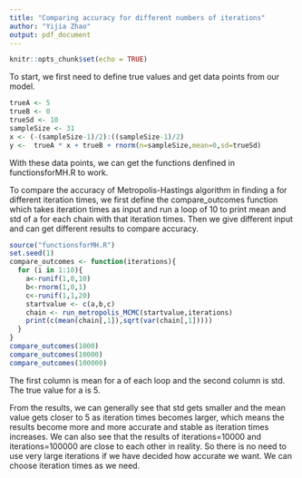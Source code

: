 ```yaml
---
title: "Comparing accuracy for different numbers of iterations"
author: "Yijia Zhao"
output: pdf_document
---
```


```r
knitr::opts_chunk$set(echo = TRUE)
```

To start, we first need to define true values and get data points from our model.
```r
trueA <- 5 
trueB <- 0
trueSd <- 10
sampleSize <- 31 
x <- (-(sampleSize-1)/2):((sampleSize-1)/2)
y <-  trueA * x + trueB + rnorm(n=sampleSize,mean=0,sd=trueSd)
```

With these data points, we can get the functions denfined in functionsforMH.R to work.

To compare the accuracy of Metropolis-Hastings algorithm in finding a for different iteration times, we first define the compare_outcomes function which takes iteration times as input and run a loop of 10 to print mean and std of a for each chain with that iteration times. Then we give different input and can get different results to compare accuracy.

```r
source("functionsforMH.R")
set.seed(1)
compare_outcomes <- function(iterations){
  for (i in 1:10){
    a<-runif(1,0,10)
    b<-rnorm(1,0,1)
    c<-runif(1,1,20)
    startvalue <- c(a,b,c)
    chain <- run_metropolis_MCMC(startvalue,iterations)
    print(c(mean(chain[,1]),sqrt(var(chain[,1]))))
  }
}
compare_outcomes(1000)
compare_outcomes(10000)
compare_outcomes(100000)
```
The first column is mean for a of each loop and the second column is std. The true value for a is 5.

From the results, we can generally see that std gets smaller and the mean value gets closer to 5 as iteration times becomes larger, which means the results become more and more accurate and stable as iteration times increases. We can also see that the results of iterations=10000 and iterations=100000 are close to each other in reality. So there is no need to use very large iterations if we have decided how accurate we want. We can choose iteration times as we need.

